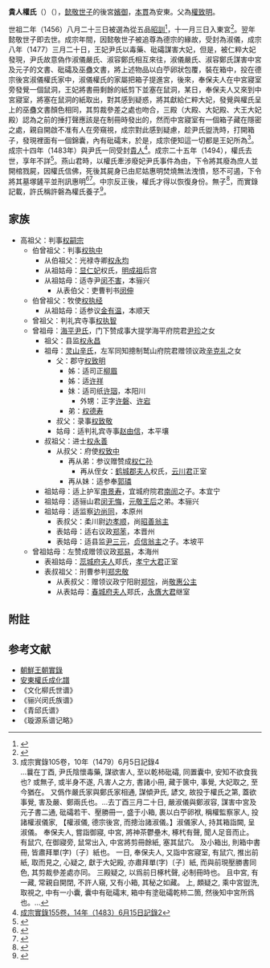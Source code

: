 {{noteTA|1=zh-hans:白苎;zh-hant:白苧;白苧=>zh-hant:白苧}}

'''貴人權氏'''（'''{{lang|ko|귀인권씨}}'''）（{{bd| ？||1494年|}}），[[懿敬世子|懿敬世子]]的後宮[[嬪御|嬪御]]，[[本貫|本貫]]為安東。父為[[權致明|權致明]]。

世祖二年（1456）八月二十三日被選為從五品[[昭訓|昭訓]]<ref>{{Cite web |url=http://sillok.history.go.kr/inspection/insp_king.jsp?id=wga_10208023_002&tabid=w |title=世祖實錄5卷，2年（1456）8月23日記錄2 |access-date=2014-07-03 |archive-date=2014-07-14 |archive-url=https://web.archive.org/web/20140714182914/http://sillok.history.go.kr/inspection/insp_king.jsp?id=wga_10208023_002&tabid=w |dead-url=no }}</ref>，十一月三日入東宮<ref>{{Cite web |url=http://sillok.history.go.kr/inspection/insp_king.jsp?id=wga_10211003_002&tabid=w |title=世祖實錄5卷，2年（1456）11月3日紀錄2 |access-date=2014-07-03 |archive-date=2014-07-14 |archive-url=https://web.archive.org/web/20140714205204/http://sillok.history.go.kr/inspection/insp_king.jsp?id=wga_10211003_002&tabid=w |dead-url=no }}</ref>。翌年懿敬世子即去世。成宗年間，因懿敬世子被追尊為德宗的緣故，受封為淑儀，成宗八年（1477）三月二十日，王妃尹氏以毒藥、砒礵謀害大妃，但是，被仁粹大妃發現，尹氏故意偽作淑儀嚴氏、淑容鄭氏相互來往，淑儀嚴氏、淑容鄭氏謀害中宮及元子的文書、砒礵及巫蠱文書，將上述物品以白苧卵狀包覆，裝在箱中，投在德宗後宮淑儀權氏家中，淑儀權氏的家屬把箱子提進宮，後來，奉保夫人在中宮寢室旁發覺一個鼠洞，王妃將書冊剩餘的紙剪下並塞在鼠洞，某日，奉保夫人又來到中宮寢室，將塞在鼠洞的紙取出，對其感到疑惑，將其獻給仁粹大妃，發覺與權氏呈上的巫蠱文書顏色相同，其剪裁參差之處也吻合，三殿（大殿、大妃殿、大王大妃殿）認為之前的捶打聲應該是在制冊時發出的，然而中宮寢室有一個箱子藏在隱密之處，親自開啟不准有人在旁窺視，成宗對此感到疑慮，趁尹氏盥洗時，打開箱子，發現裡面有一個錦囊，內有砒礵末，於是，成宗便知這一切都是王妃所為<ref>成宗實錄105卷，10年（1479）6月5日記錄4<br>…曩在丁酉, 尹氏陰懷毒藥, 謀欲害人, 至以乾柿砒礵, 同置囊中, 安知不欲食我也? 或無子, 或半身不遂, 凡害人之方, 書諸小冊, 藏于篋中, 事覺, 大妃取之, 至今猶在。 又僞作嚴氏家與鄭氏家相通, 謀傾尹氏, 諺文, 故投于權氏之第, 蓋欲事覺, 害及嚴、鄭兩氏也。…去丁酉三月二十日, 嚴淑儀與鄭淑容, 謀害中宮及元子書二通, 砒礵若干、壓勝冊一, 盛于小箱, 裹以白苧卵袱, 稱權監察家人, 投諸權淑儀家, 【權淑儀, 德宗後宮, 而摠治諸淑儀。】淑儀家人, 持其箱詣闕, 呈淑儀。 奉保夫人, 嘗詣御寢, 中宮, 將神茶鬱壘木, 椓杙有聲, 聞人足音而止。 有鼠穴, 在御寢旁, 鼠常出入, 中宮將剪冊餘紙, 塞其鼠穴。 及小箱出, 則箱中書冊, 皆肅拜單(字)〔子〕紙也。 一日, 奉保夫人, 又詣中宮寢室, 有鼠穴, 推出前紙, 取而見之, 心疑之, 獻于大妃殿, 亦肅拜單(字)〔子〕紙, 而與前現壓勝書同色, 其剪裁參差處亦同。 三殿疑之, 以爲前日椓杙聲, 必制冊時也。 且中宮, 有一藏, 常親自開閉, 不許人窺, 又有小箱, 其秘之如藏。 上, 頗疑之, 乘中宮盥洗, 取視之, 中有一小囊, 囊中有砒礵末, 箱中有塗砒礵乾柿二箇, 然後知中宮所爲也。…</ref>。成宗十四年（1483年）與尹氏一同受封[[貴人|貴人]]<ref>[http://sillok.history.go.kr/inspection/insp_king.jsp?id=wia_11406015_002&tabid=w 成宗實錄155卷，14年（1483）6月15日記錄2]</ref>。成宗二十五年（1494），權氏去世，享年不詳<ref>{{Cite web |url=http://sillok.history.go.kr/inspection/insp_king.jsp?id=wia_12504026_001&tabid=w |title=成宗實錄289卷，25年（1494）4月26日記錄1 |access-date=2014-07-03 |archive-date=2014-07-14 |archive-url=https://web.archive.org/web/20140714112651/http://sillok.history.go.kr/inspection/insp_king.jsp?id=wia_12504026_001&tabid=w |dead-url=no }}</ref>。燕山君時，以權氏牽涉廢妃尹氏事件為由，下令將其廢為庶人並開棺戮屍，因權氏信佛，死後其屍身已由尼姑惠明焚燒無法洩憤，怒不可遏，下令將其墓塚鏟平並刑訊惠明<ref>{{Cite web |url=http://sillok.history.go.kr/inspection/insp_king.jsp?id=wja_11004023_004&tabid=w |title=燕山君日記52卷，10年（1504）4月23日記錄4 |access-date=2014-07-03 |archive-date=2014-02-02 |archive-url=https://web.archive.org/web/20140202143552/http://sillok.history.go.kr/inspection/insp_king.jsp?id=wja_11004023_004&tabid=w |dead-url=no }}</ref><ref>{{Cite web |url=http://sillok.history.go.kr/inspection/insp_king.jsp?id=wja_11004026_002&tabid=w |title=燕山君日記52卷,10年（1504）4月26日記錄2 |access-date=2014-07-03 |archive-date=2014-02-02 |archive-url=https://web.archive.org/web/20140202143549/http://sillok.history.go.kr/inspection/insp_king.jsp?id=wja_11004026_002&tabid=w |dead-url=no }}</ref>。中宗反正後，權氏才得以恢復身份。無子<ref>{{Cite web |url=http://sillok.history.go.kr/inspection/insp_king.jsp?id=wga_10311024_002&tabid=w |title=世祖實錄10卷，3年（1457）11月24日記錄2 |access-date=2014-07-03 |archive-date=2014-07-14 |archive-url=https://web.archive.org/web/20140714201617/http://sillok.history.go.kr/inspection/insp_king.jsp?id=wga_10311024_002&tabid=w |dead-url=no }}</ref>，而實錄記載，許氏稱許磐為權氏養子<ref>{{Cite web |url=http://sillok.history.go.kr/inspection/insp_king.jsp?id=wka_10711021_001&tabid=w |title=中宗實錄17卷，7年（1512）11月21日記錄1 |access-date=2014-07-03 |archive-date=2014-07-14 |archive-url=https://web.archive.org/web/20140714191636/http://sillok.history.go.kr/inspection/insp_king.jsp?id=wka_10711021_001&tabid=w |dead-url=no }}</ref>。

==家族==

*高祖父：判事[[权嗣宗|权嗣宗]]
**伯曾祖父：判事[[权执中|权执中]]
***从伯祖父：光禄寺卿[[权永均|权永均]]
***从祖姑母：[[显仁妃|显仁妃]]权氏，[[明成祖|明成祖]]后宫
***从祖姑母：适寺尹[[闵不害|闵不害]]，本骊兴
****从表伯父：吏曹判书[[闵伸|闵伸]] 
**伯曾祖父：牧使[[权执经|权执经]]
***从祖姑母：适参议[[金有温|金有温]]，本顺天
**曾祖父：判礼宾寺事[[权执智|权执智]]
**曾祖母：[[海平尹氏|海平尹氏]]，门下赞成事大提学海平府院君[[尹珍|尹珍]]之女
***祖父：县监[[权永昌|权永昌]]
***祖母：[[灵山辛氏|灵山辛氏]]，左军同知摠制鹫山府院君赠领议政[[辛克礼|辛克礼]]之女
****父：郡守[[权致明|权致明]]
*****姊：适司正[[柳眉|柳眉]]
*****姊：适[[许祥|许祥]]
*****妹：适司纸[[许珚|许珚]]，本阳川
******外甥：正字[[许磐|许磐]]、[[许宕|许宕]]
*****弟：[[权德寿|权德寿]]
****叔父：录事[[权致敬|权致敬]]
****姑母：适判礼宾寺事[[赵由信|赵由信]]，本平壤
***叔祖父：进士[[权永善|权永善]]
****从叔父：府使[[权致中|权致中]]
*****再从弟：参议赠赞成[[权仁孙|权仁孙]]
******再从侄女：[[鹤城郡夫人|鹤城郡夫人]]权氏，[[云川君|云川君]]正室
*****再从妹：适参奉[[郭璘|郭璘]]
***祖姑母：适上护军[[南景寿|南景寿]]，宜城府院君[[南訚|南訚]]之子。本宜宁
***祖姑母：适骊山君[[闵无悔|闵无悔]]，[[元敬王后|元敬王后]]之弟。本骊兴
***祖姑母：适监察[[边尚同|边尚同]]，本原州
****表叔父：柔川尉[[边孝顺|边孝顺]]，尚[[昭善翁主|昭善翁主]]
****表姑母：适右议政[[郑苯|郑苯]]，本晋州
****表姑母：适县监[[尹三元|尹三元]]，[[贞信翁主|贞信翁主]]之子。本坡平
**曾祖姑母：左赞成赠领议政[[郑易|郑易]]，本海州
***表祖姑母：[[蕊城府夫人|蕊城府夫人]]郑氏，[[孝宁大君|孝宁大君]]正室
***表叔祖父：刑曹参判[[郑忠敬|郑忠敬]]
****从表叔父：赠领议政宁阳尉[[郑悰|郑悰]]，尚[[敬惠公主|敬惠公主]]
****从表姑母：[[春城府夫人|春城府夫人]]郑氏，[[永膺大君|永膺大君]]继室
  
==附註==
<references/>

==参考文献==
*[http://sillok.history.go.kr/main/main.jsp 朝鮮王朝實錄] {{Wayback|url=http://sillok.history.go.kr/main/main.jsp |date=20150905161523 }}
*[https://web.archive.org/web/20140319092800/http://221.150.168.57/img/book2/B/JE_A_B10B%5E127A/JE_A_B10B%5E127A_002_000841.gif 安東權氏成化譜]
*《文化柳氏世谱》
*《骊兴闵氏族谱》
*《青邱氏谱》
*《璇源系谱记略》